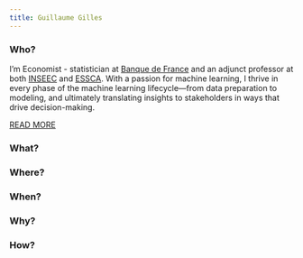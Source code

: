 ```yaml
---
title: Guillaume Gilles
---
```


### Who?

I’m Economist - statistician at [Banque de France](https://www.banque-france.fr/en) and an adjunct professor at both [INSEEC](https://www.inseec.com/en/) and [ESSCA](https://www.essca.fr/en). With a passion for machine learning, I thrive in every phase of the machine learning lifecycle—from data preparation to modeling, and ultimately translating insights to stakeholders in ways that drive decision-making.

[READ MORE](about.qmd)

### What?

### Where?

### When?

### Why?

### How?

